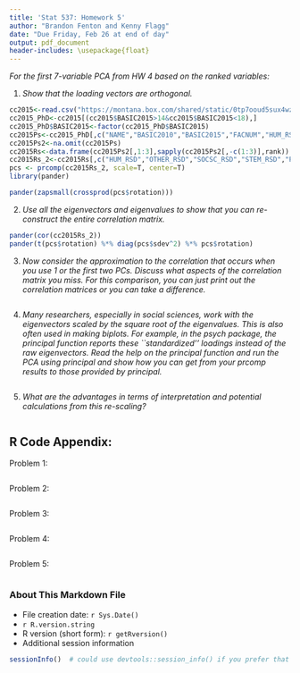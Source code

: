```yaml
---
title: 'Stat 537: Homework 5'
author: "Brandon Fenton and Kenny Flagg"
date: "Due Friday, Feb 26 at end of day"
output: pdf_document
header-includes: \usepackage{float}
---
```


_For the first 7-variable PCA from HW 4 based on the ranked variables:_


1. _Show that the loading vectors are orthogonal._

```r
cc2015<-read.csv("https://montana.box.com/shared/static/0tp7ooud5sux4wzpkrjgklpudrreu6jc.csv",header=T,na.strings="dnr")
cc2015_PhD<-cc2015[(cc2015$BASIC2015>14&cc2015$BASIC2015<18),]
cc2015_PhD$BASIC2015<-factor(cc2015_PhD$BASIC2015)
cc2015Ps<-cc2015_PhD[,c("NAME","BASIC2010","BASIC2015","FACNUM","HUM_RSD","OTHER_RSD","SOCSC_RSD","STEM_RSD","PDNFRSTAFF","S.ER.D","NONS.ER.D")]
cc2015Ps2<-na.omit(cc2015Ps)
cc2015Rs<-data.frame(cc2015Ps2[,1:3],sapply(cc2015Ps2[,-c(1:3)],rank))
cc2015Rs_2<-cc2015Rs[,c("HUM_RSD","OTHER_RSD","SOCSC_RSD","STEM_RSD","PDNFRSTAFF","S.ER.D","NONS.ER.D")]
pcs <- prcomp(cc2015Rs_2, scale=T, center=T)
library(pander)
```
```r
pander(zapsmall(crossprod(pcs$rotation)))
```


2. _Use all the eigenvectors and eigenvalues to show that you can re-construct the entire correlation matrix._

```r
pander(cor(cc2015Rs_2))
pander(t(pcs$rotation) %*% diag(pcs$sdev^2) %*% pcs$rotation)
```


3. _Now consider the approximation to the correlation that occurs when you use 1 or the first two PCs. Discuss what aspects of the correlation matrix you miss. For this comparison, you can just print out the correlation matrices or you can take a difference._

```r
```


4. _Many researchers, especially in social sciences, work with the eigenvectors scaled by the square root of the eigenvalues. This is also often used in making biplots. For example, in the psych package, the principal function reports these ``standardized'' loadings instead of the raw eigenvectors. Read the help on the principal function and run the PCA using principal and show how you can get from your prcomp results to those provided by principal._

```r
```


5. _What are the advantages in terms of interpretation and potential calculations from this re-scaling?_

```r
```


## R Code Appendix:
Problem 1:
```r
```

Problem 2:
```r
```

Problem 3:
```r
```

Problem 4:
```r
```

Problem 5:
```r
```


### About This Markdown File

  * File creation date: `r Sys.Date()`
  * `r R.version.string`
  * R version (short form): `r getRversion()`
  * Additional session information
  
```r
sessionInfo()  # could use devtools::session_info() if you prefer that
```
